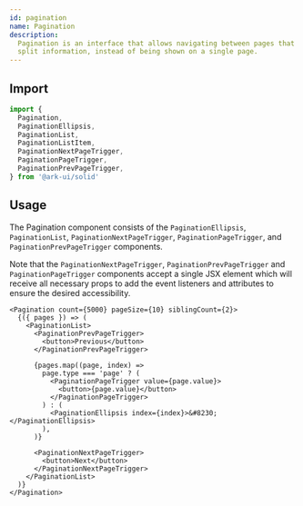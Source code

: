 ```yaml
---
id: pagination
name: Pagination
description:
  Pagination is an interface that allows navigating between pages that contain
  split information, instead of being shown on a single page.
---
```


## Import

```ts
import {
  Pagination,
  PaginationEllipsis,
  PaginationList,
  PaginationListItem,
  PaginationNextPageTrigger,
  PaginationPageTrigger,
  PaginationPrevPageTrigger,
} from '@ark-ui/solid'
```

## Usage

The Pagination component consists of the `PaginationEllipsis`, `PaginationList`,
`PaginationNextPageTrigger`, `PaginationPageTrigger`, and
`PaginationPrevPageTrigger` components.

Note that the `PaginationNextPageTrigger`, `PaginationPrevPageTrigger` and
`PaginationPageTrigger` components accept a single JSX element which will
receive all necessary props to add the event listeners and attributes to ensure
the desired accessibility.

```tsx
<Pagination count={5000} pageSize={10} siblingCount={2}>
  {({ pages }) => (
    <PaginationList>
      <PaginationPrevPageTrigger>
        <button>Previous</button>
      </PaginationPrevPageTrigger>

      {pages.map((page, index) =>
        page.type === 'page' ? (
          <PaginationPageTrigger value={page.value}>
            <button>{page.value}</button>
          </PaginationPageTrigger>
        ) : (
          <PaginationEllipsis index={index}>&#8230;</PaginationEllipsis>
        ),
      )}

      <PaginationNextPageTrigger>
        <button>Next</button>
      </PaginationNextPageTrigger>
    </PaginationList>
  )}
</Pagination>
```
